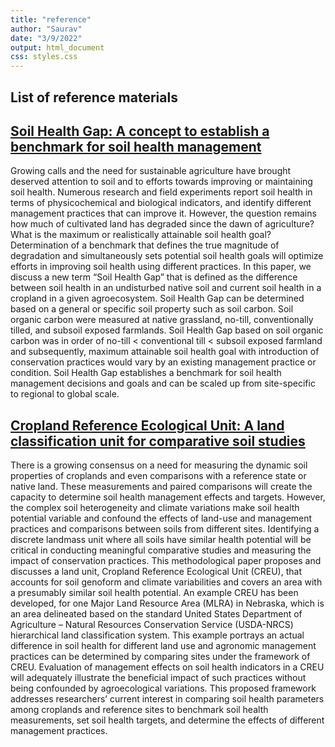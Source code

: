 ```yaml
---
title: "reference"
author: "Saurav"
date: "3/9/2022"
output: html_document
css: styles.css
---
```


<h2>List of reference materials</h2>

<h2><a href = https://www.sciencedirect.com/science/article/pii/S2351989420305680> Soil Health Gap: A concept to establish a benchmark for soil health management </a></h2>

<p>Growing calls and the need for sustainable agriculture have brought deserved attention to soil and to efforts towards improving or maintaining soil health. Numerous research and field experiments report soil health in terms of physicochemical and biological indicators, and identify different management practices that can improve it. However, the question remains how much of cultivated land has degraded since the dawn of agriculture? What is the maximum or realistically attainable soil health goal? Determination of a benchmark that defines the true magnitude of degradation and simultaneously sets potential soil health goals will optimize efforts in improving soil health using different practices. In this paper, we discuss a new term "Soil Health Gap" that is defined as the difference between soil health in an undisturbed native soil and current soil health in a cropland in a given agroecosystem. Soil Health Gap can be determined based on a general or specific soil property such as soil carbon. Soil organic carbon were measured at native grassland, no-till, conventionally tilled, and subsoil exposed farmlands. Soil Health Gap based on soil organic carbon was in order of no-till \< conventional till \< subsoil exposed farmland and subsequently, maximum attainable soil health goal with introduction of conservation practices would vary by an existing management practice or condition. Soil Health Gap establishes a benchmark for soil health management decisions and goals and can be scaled up from site-specific to regional to global scale.</p>

<h2><a href = https://www.sciencedirect.com/science/article/pii/S1470160X22009414> Cropland Reference Ecological Unit: A land classification unit for comparative soil studies</a></h2>

<p>There is a growing consensus on a need for measuring the dynamic soil properties of croplands and even comparisons with a reference state or native land. These measurements and paired comparisons will create the capacity to determine soil health management effects and targets. However, the complex soil heterogeneity and climate variations make soil health potential variable and confound the effects of land-use and management practices and comparisons between soils from different sites. Identifying a discrete landmass unit where all soils have similar health potential will be critical in conducting meaningful comparative studies and measuring the impact of conservation practices. This methodological paper proposes and discusses a land unit, Cropland Reference Ecological Unit (CREU), that accounts for soil genoform and climate variabilities and covers an area with a presumably similar soil health potential. An example CREU has been developed, for one Major Land Resource Area (MLRA) in Nebraska, which is an area delineated based on the standard United States Department of Agriculture -- Natural Resources Conservation Service (USDA-NRCS) hierarchical land classification system. This example portrays an actual difference in soil health for different land use and agronomic management practices can be determined by comparing sites under the framework of CREU. Evaluation of management effects on soil health indicators in a CREU will adequately illustrate the beneficial impact of such practices without being confounded by agroecological variations. This proposed framework addresses researchers' current interest in comparing soil health parameters among croplands and reference sites to benchmark soil health measurements, set soil health targets, and determine the effects of different management practices.</p>
